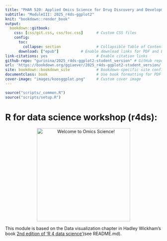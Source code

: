 ```yaml
---
title: "PHAR 520: Applied Omics Science for Drug Discovery and Development"
subtitle: "ModuleIII: 2025_r4ds-ggplot2"
knit: "bookdown::render_book"
output:
  bookdown::gitbook:
    css: [css/git.css, css/toc.css]      # Custom CSS files
    config:
      toc:
        collapse: section                # Collapsible Table of Contents
      download: ["epub"]          # Enable download links for PDF and EPUB
link-citations: yes                      # Enable citation links
github-repo: "gurinina/2025_r4ds-ggplot2-student_version" # GitHub repo for linking
url: 'https://bookdown.org/ggiaever/2025_r4ds-ggplot2-student_version/' # Published book URL
site: bookdown::bookdown_site            # Bookdown-specific site configuration
documentclass: book                      # Use book formatting for PDF output
cover-image: "images/koosggplot.png"     # Custom cover image
---
```


```r
source("scripts/_common.R")
source("scripts/setup.R")
```
# R for data science workshop (r4ds):  {-}

<p align="center">
  <img src="images/koosggplot.png" alt="Welcome to Omics Science!" width="300" />
</p>

This module is based on the Data visualization chapter in Hadley Wickham's book [2nd edition of 'R 4 data science'](https://r4ds.hadley.nz/)(see README.md).

